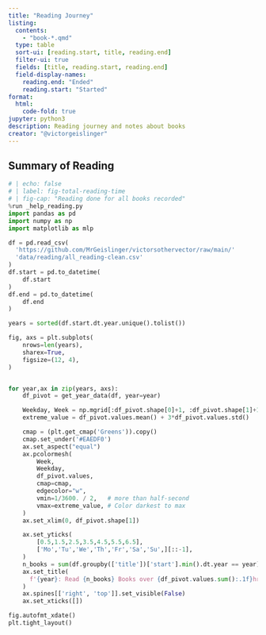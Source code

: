 ```yaml
---
title: "Reading Journey"
listing:
  contents:
    - "book-*.qmd"
  type: table
  sort-ui: [reading.start, title, reading.end]
  filter-ui: true
  fields: [title, reading.start, reading.end]
  field-display-names:
    reading.end: "Ended"
    reading.start: "Started"
format:
  html:
    code-fold: true
jupyter: python3
description: Reading journey and notes about books
creator: "@victorgeislinger"
---
```


## Summary of Reading

```python
# | echo: false
# | label: fig-total-reading-time
# | fig-cap: "Reading done for all books recorded"
%run _help_reading.py
import pandas as pd
import numpy as np
import matplotlib as mlp

df = pd.read_csv(
  'https://github.com/MrGeislinger/victorsothervector/raw/main/'
  'data/reading/all_reading-clean.csv'
)
df.start = pd.to_datetime(
    df.start
)
df.end = pd.to_datetime(
    df.end
)

years = sorted(df.start.dt.year.unique().tolist())

fig, axs = plt.subplots(
    nrows=len(years),
    sharex=True,
    figsize=(12, 4),
)


for year,ax in zip(years, axs):
    df_pivot = get_year_data(df, year=year)

    Weekday, Week = np.mgrid[:df_pivot.shape[0]+1, :df_pivot.shape[1]+1]
    extreme_value = df_pivot.values.mean() + 3*df_pivot.values.std() 

    cmap = (plt.get_cmap('Greens')).copy()
    cmap.set_under('#EAEDF0')
    ax.set_aspect("equal")
    ax.pcolormesh(
        Week,
        Weekday,
        df_pivot.values,
        cmap=cmap,
        edgecolor="w",
        vmin=1/3600. / 2,   # more than half-second
        vmax=extreme_value, # Color darkest to max
    )
    ax.set_xlim(0, df_pivot.shape[1])

    ax.set_yticks(
        [0.5,1.5,2.5,3.5,4.5,5.5,6.5],
        ['Mo','Tu','We','Th','Fr','Sa','Su',][::-1],
    )
    n_books = sum(df.groupby(['title'])['start'].min().dt.year == year)
    ax.set_title(
      f'{year}: Read {n_books} Books over {df_pivot.values.sum():.1f}hrs'
    )
    ax.spines[['right', 'top']].set_visible(False)
    ax.set_xticks([])

fig.autofmt_xdate()
plt.tight_layout()


```